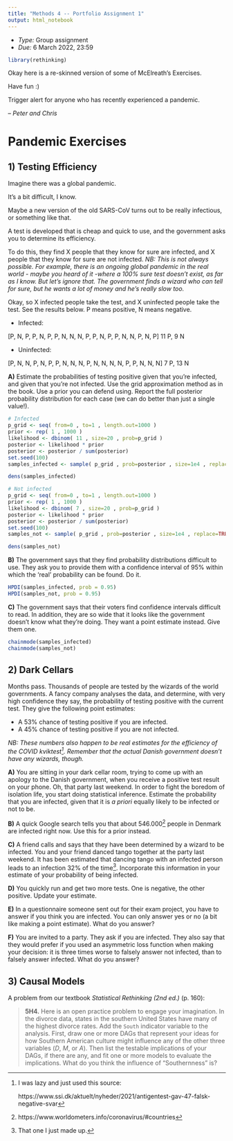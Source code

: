 ---
title: "Methods 4 -- Portfolio Assignment 1"
output: html_notebook
---

- *Type:* Group assignment
- *Due:* 6 March 2022, 23:59

```{r}
library(rethinking)
```

Okay here is a re-skinned version of some of McElreath's Exercises.

Have fun :)

Trigger alert for anyone who has recently experienced a pandemic.

*-- Peter and Chris*

# Pandemic Exercises

## 1) Testing Efficiency

Imagine there was a global pandemic.

It's a bit difficult, I know.

Maybe a new version of the old SARS-CoV turns out to be really infectious, or something like that.

A test is developed that is cheap and quick to use, and the government asks you to determine its efficiency.

To do this, they find X people that they know for sure are infected, and X people that they know for sure are not infected. *NB: This is not always possible. For example, there is an ongoing global pandemic in the real world - maybe you heard of it -where a 100% sure test doesn't exist, as far as I know. But let's ignore that. The government finds a wizard who can tell for sure, but he wants a lot of money and he's really slow too.*

Okay, so X infected people take the test, and X uninfected people take the test. See the results below. P means positive, N means negative.

- Infected:

\[P, N, P, P, N, P, P, N, N, N, P, P, N, P, P, N, N, P, N, P\] 11 P, 9 N

- Uninfected:

\[P, N, N, P, N, P, P, N, N, N, P, N, N, N, N, P, P, N, N, N\] 7 P, 13 N

**A)** Estimate the probabilities of testing positive given that you're infected, and given that you're not infected. Use the grid approximation method as in the book. Use a prior you can defend using. Report the full posterior probability distribution for each case (we can do better than just a single value!).

```{r}
# Infected
p_grid <- seq( from=0 , to=1 , length.out=1000 )
prior <- rep( 1 , 1000 )
likelihood <- dbinom( 11 , size=20 , prob=p_grid )
posterior <- likelihood * prior
posterior <- posterior / sum(posterior)
set.seed(100)
samples_infected <- sample( p_grid , prob=posterior , size=1e4 , replace=TRUE )

dens(samples_infected)

# Not infected
p_grid <- seq( from=0 , to=1 , length.out=1000 )
prior <- rep( 1 , 1000 )
likelihood <- dbinom( 7 , size=20 , prob=p_grid )
posterior <- likelihood * prior
posterior <- posterior / sum(posterior)
set.seed(100)
samples_not <- sample( p_grid , prob=posterior , size=1e4 , replace=TRUE )

dens(samples_not)
```


**B)** The government says that they find probability distributions difficult to use. They ask you to provide them with a confidence interval of 95% within which the 'real' probability can be found. Do it.

```{r}
HPDI(samples_infected, prob = 0.95)
HPDI(samples_not, prob = 0.95)
```

**C)** The government says that their voters find confidence intervals difficult to read. In addition, they are so wide that it looks like the government doesn't know what they're doing. They want a point estimate instead. Give them one.

```{r}
chainmode(samples_infected)
chainmode(samples_not)
```

## 2) Dark Cellars

Months pass. Thousands of people are tested by the wizards of the world governments. A fancy company analyses the data, and determine, with very high confidence they say, the probability of testing positive with the current test. They give the following point estimates:

- A 53% chance of testing positive if you are infected.
- A 45% chance of testing positive if you are not infected.

*NB: These numbers also happen to be real estimates for the efficiency of the COVID kviktest[^1]. Remember that the actual Danish government doesn't have any wizards, though.*

**A)** You are sitting in your dark cellar room, trying to come up with an apology to the Danish government, when you receive a positive test result on your phone. Oh, that party last weekend. In order to fight the boredom of isolation life, you start doing statistical inference. Estimate the probability that you are infected, given that it is *a priori* equally likely to be infected or not to be.

**B)** A quick Google search tells you that about 546.000[^2] people in Denmark are infected right now. Use this for a prior instead.

**C)** A friend calls and says that they have been determined by a wizard to be infected. You and your friend danced tango together at the party last weekend. It has been estimated that dancing tango with an infected person leads to an infection 32% of the time[^3]. Incorporate this information in your estimate of your probability of being infected.

**D)** You quickly run and get two more tests. One is negative, the other positive. Update your estimate.

**E)** In a questionnaire someone sent out for their exam project, you have to answer if you think you are infected. You can only answer yes or no (a bit like making a point estimate). What do you answer?

**F)** You are invited to a party. They ask if you are infected. They also say that they would prefer if you used an asymmetric loss function when making your decision: it is three times worse to falsely answer not infected, than to falsely answer infected. What do you answer?

## 3) Causal Models

A problem from our textbook *Statistical Rethinking (2nd ed.)* (p. 160):

> **5H4.** Here is an open practice problem to engage your imagination. In the divorce data, states in the southern United States have many of the highest divorce rates. Add the `South` indicator variable to the analysis. First, draw one or more DAGs that represent your ideas for how Southern American culture might influence any of the other three variables ($D$, $M$, or $A$). Then list the testable implications of your DAGs, if there are any, and fit one or more models to evaluate the implications. What do you think the influence of "Southernness" is?


[^1]: I was lazy and just used this source:

    https://www.ssi.dk/aktuelt/nyheder/2021/antigentest-gav-47-falsk-negative-svar

[^2]: https://www.worldometers.info/coronavirus/#countries

[^3]: That one I just made up.
